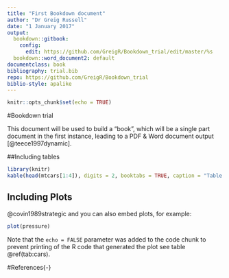 ```yaml
---
title: "First Bookdown document"
author: "Dr Greig Russell"
date: "1 January 2017"
output:
  bookdown::gitbook:
    config:
      edit: https://github.com/GreigR/Bookdown_trial/edit/master/%s
  bookdown::word_document2: default
documentclass: book
bibliography: trial.bib
repo: https://github.com/GreigR/Bookdown_trial
biblio-style: apalike
---
```


```r
knitr::opts_chunk$set(echo = TRUE)
```

#Bookdown trial

This document will be used to build a "book", which will be a single part document in the first instance, leading to a PDF & Word document output [@teece1997dynamic].

\tableofcontents

##Including tables

```r
library(knitr)
kable(head(mtcars[1:4]), digits = 2, booktabs = TRUE, caption = "Table example")
```

## Including Plots

@covin1989strategic and you can also embed plots, for example:

```r
plot(pressure)
```

Note that the `echo = FALSE` parameter was added to the code chunk to prevent printing of the R code that generated the plot see table \@ref(tab:cars).

#References{-}

